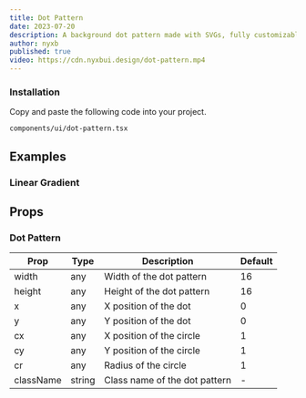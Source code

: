 ```yaml
---
title: Dot Pattern
date: 2023-07-20
description: A background dot pattern made with SVGs, fully customizable using Tailwind CSS.
author: nyxb
published: true
video: https://cdn.nyxbui.design/dot-pattern.mp4
---
```


<ComponentPreview name="dot-pattern-demo" />

<Steps>

### Installation

Copy and paste the following code into your project.

```text
components/ui/dot-pattern.tsx
```

<ComponentSource name="dot-pattern" />

</Steps>

## Examples

### Linear Gradient

<ComponentPreview name="dot-pattern-linear-gradient" />

## Props

### Dot Pattern

| Prop      | Type   | Description                   | Default |
| --------- | ------ | ----------------------------- | ------- |
| width     | any    | Width of the dot pattern      | 16      |
| height    | any    | Height of the dot pattern     | 16      |
| x         | any    | X position of the dot         | 0       |
| y         | any    | Y position of the dot         | 0       |
| cx        | any    | X position of the circle      | 1       |
| cy        | any    | Y position of the circle      | 1       |
| cr        | any    | Radius of the circle          | 1       |
| className | string | Class name of the dot pattern | -       |
